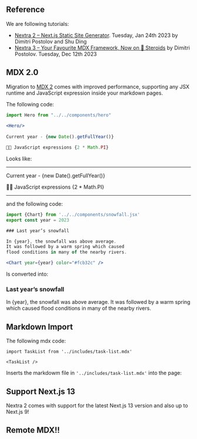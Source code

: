 ## Reference

We are following tutorials:

- [Nextra 2 – Next.js Static Site Generator](https://the-guild.dev/blog/nextra-2). Tuesday, Jan 24th 2023
by Dimitri Postolov and Shu Ding
- [Nextra 3 – Your Favourite MDX Framework, Now on 🧪 Steroids](https://the-guild.dev/blog/nextra-3) by Dimitri Postolov. Tuesday, Dec 12th 2023

## MDX 2.0

Migration to [MDX 2](https://mdxjs.com/blog/v2) comes with improved performance, supporting any JSX runtime and JavaScript expression inside your markdown pages.

The following code:

```jsx
import Hero from "../../components/hero"
 
<Hero/>
 
Current year - {new Date().getFullYear()}

🧑‍💻 JavaScript expressions {2 * Math.PI}
```

Looks like:

___
 
<Hero/>
 
Current year - {new Date().getFullYear()}

🧑‍💻 JavaScript expressions {2 * Math.PI} 

___

and the following code:

```jsx
import {Chart} from '../../components/snowfall.jsx'
export const year = 2023

### Last year’s snowfall

In {year}, the snowfall was above average.
It was followed by a warm spring which caused
flood conditions in many of the nearby rivers.

<Chart year={year} color="#fcb32c" />
```

Is converted into:


### Last year’s snowfall

In {year}, the snowfall was above average.
It was followed by a warm spring which caused
flood conditions in many of the nearby rivers.

<Chart year={year} color="#fcb32c" />

## Markdown Import

The following mdx code:

```mdx
import TaskList from '../includes/task-list.mdx'
 
<TaskList />
```

Inserts the markdowm file in `'../includes/task-list.mdx'` into the page:

 
<TaskList />

## Support Next.js 13

Nextra 2 comes with support for the latest Next.js 13 version and also up to Next.js 9!

## Remote MDX!!

